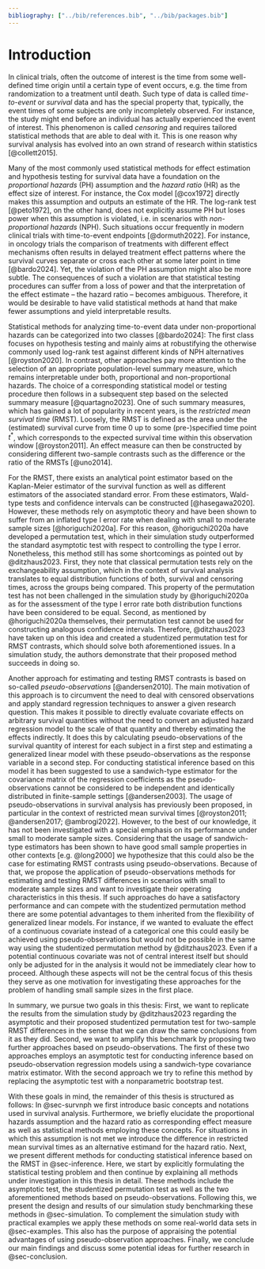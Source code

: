 ```yaml
---
bibliography: ["../bib/references.bib", "../bib/packages.bib"]
---
```


# Introduction {#sec-intro}

In clinical trials, often the outcome of interest is the time from some well-defined time origin until a certain type of event occurs, e.g. the time from randomization to a treatment until death.
Such type of data is called *time-to-event* or *survival* data and has the special property that, typically, the event times of some subjects are only incompletely observed.
For instance, the study might end before an individual has actually experienced the event of interest.
This phenomenon is called *censoring* and requires tailored statistical methods that are able to deal with it.
This is one reason why survival analysis has evolved into an own strand of research within statistics [@collett2015].

Many of the most commonly used statistical methods for effect estimation and hypothesis testing for survival data have a foundation on the *proportional hazards* (PH) assumption and the *hazard ratio* (HR) as the effect size of interest.
For instance, the Cox model [@cox1972] directly makes this assumption and outputs an estimate of the HR.
The log-rank test [@peto1972], on the other hand, does not explicitly assume PH but loses power when this assumption is violated, i.e. in scenarios with *non-proportional hazards* (NPH).
Such situations occur frequently in modern clinical trials with time-to-event endpoints [@dormuth2022].
For instance, in oncology trials the comparison of treatments with different effect mechanisms often results in delayed treatment effect patterns where the survival curves separate or cross each other at some later point in time [@bardo2024].
Yet, the violation of the PH assumption might also be more subtle.
The consequences of such a violation are that statistical testing procedures can suffer from a loss of power and that the interpretation of the effect estimate -- the hazard ratio -- becomes ambiguous.
Therefore, it would be desirable to have valid statistical methods at hand that make fewer assumptions and yield interpretable results.

Statistical methods for analyzing time-to-event data under non-proportional hazards can be categorized into two classes [@bardo2024]:
The first class focuses on hypothesis testing and mainly aims at robustifying the otherwise commonly used log-rank test against different kinds of NPH alternatives [@royston2020].
In contrast, other approaches pay more attention to the selection of an appropriate population-level summary measure, which remains interpretable under both, proportional and non-proportional hazards.
The choice of a corresponding statistical model or testing procedure then follows in a subsequent step based on the selected summary measure [@quartagno2023].
One of such summary measures, which has gained a lot of popularity in recent years, is the *restricted mean survival time* (RMST).
Loosely, the RMST is defined as the area under the (estimated) survival curve from time $0$ up to some (pre-)specified time point $t^*$, which corresponds to the expected survival time within this observation window [@royston2011].
An effect measure can then be constructed by considering different two-sample contrasts such as the difference or the ratio of the RMSTs [@uno2014].

For the RMST, there exists an analytical point estimator based on the Kaplan-Meier estimator of the survival function as well as different estimators of the associated standard error.
From these estimators, Wald-type tests and confidence intervals can be constructed [@hasegawa2020].
However, these methods rely on asymptotic theory and have been shown to suffer from an inflated type I error rate when dealing with small to moderate sample sizes [@horiguchi2020a].
For this reason, @horiguchi2020a have developed a permutation test, which in their simulation study outperformed the standard asymptotic test with respect to controlling the type I error.
Nonetheless, this method still has some shortcomings as pointed out by @ditzhaus2023.
First, they note that classical permutation tests rely on the exchangeability assumption, which in the context of survival analysis translates to equal distribution functions of both, survival and censoring times, across the groups being compared.
This property of the permutation test has not been challenged in the simulation study by @horiguchi2020a as for the assessment of the type I error rate both distribution functions have been considered to be equal.
Second, as mentioned by @horiguchi2020a themselves, their permutation test cannot be used for constructing analogous confidence intervals.
Therefore, @ditzhaus2023 have taken up on this idea and created a studentized permutation test for RMST contrasts, which should solve both aforementioned issues.
In a simulation study, the authors demonstrate that their proposed method succeeds in doing so.

Another approach for estimating and testing RMST contrasts is based on so-called *pseudo-observations* [@andersen2010].
The main motivation of this approach is to circumvent the need to deal with censored observations and apply standard regression techniques to answer a given research question.
This makes it possible to directly evaluate covariate effects on arbitrary survival quantities without the need to convert an adjusted hazard regression model to the scale of that quantity and thereby estimating the effects indirectly.
It does this by calculating pseudo-observations of the survival quantity of interest for each subject in a first step and estimating a generalized linear model with these pseudo-observations as the response variable in a second step.
For conducting statistical inference based on this model it has been suggested to use a sandwich-type estimator for the covariance matrix of the regression coefficients as the pseudo-observations cannot be considered to be independent and identically distributed in finite-sample settings [@andersen2003].
The usage of pseudo-observations in survival analysis has previously been proposed, in particular in the context of restricted mean survival times [@royston2011; @andersen2017; @ambrogi2022].
However, to the best of our knowledge, it has not been investigated with a special emphasis on its performance under small to moderate sample sizes.
Considering that the usage of sandwich-type estimators has been shown to have good small sample properties in other contexts [e.g. @long2000] we hypothesize that this could also be the case for estimating RMST contrasts using pseudo-observations.
Because of that, we propose the application of pseudo-observations methods for estimating and testing RMST differences in scenarios with small to moderate sample sizes and want to investigate their operating characteristics in this thesis.
If such approaches do have a satisfactory performance and can compete with the studentized permutation method there are some potential advantages to them inherited from the flexibility of generalized linear models.
For instance, if we wanted to evaluate the effect of a continuous covariate instead of a categorical one this could easily be achieved using pseudo-observations but would not be possible in the same way using the studentized permutation method by @ditzhaus2023.
Even if a potential continuous covariate was not of central interest itself but should only be adjusted for in the analysis it would not be immediately clear how to proceed.
Although these aspects will not be the central focus of this thesis they serve as one motivation for investigating these approaches for the problem of handling small sample sizes in the first place.

In summary, we pursue two goals in this thesis:
First, we want to replicate the results from the simulation study by @ditzhaus2023 regarding the asymptotic and their proposed studentized permutation test for two-sample RMST differences in the sense that we can draw the same conclusions from it as they did.
Second, we want to amplify this benchmark by proposing two further approaches based on pseudo-observations.
The first of these two approaches employs an asymptotic test for conducting inference based on pseudo-observation regression models using a sandwich-type covariance matrix estimator.
With the second approach we try to refine this method by replacing the asymptotic test with a nonparametric bootstrap test.

With these goals in mind, the remainder of this thesis is structured as follows:
In @sec-survnph we first introduce basic concepts and notations used in survival analysis.
Furthermore, we briefly elucidate the proportional hazards assumption and the hazard ratio as corresponding effect measure as well as statistical methods employing these concepts.
For situations in which this assumption is not met we introduce the difference in restricted mean survival times as an alternative estimand for the hazard ratio.
Next, we present different methods for conducting statistical inference based on the RMST in @sec-inference.
Here, we start by explicitly formulating the statistical testing problem and then continue by explaining all methods under investigation in this thesis in detail.
These methods include the asymptotic test, the studentized permutation test as well as the two aforementioned methods based on pseudo-observations.
Following this, we present the design and results of our simulation study benchmarking these methods in @sec-simulation.
To complement the simulation study with practical examples we apply these methods on some real-world data sets in @sec-examples.
This also has the purpose of appraising the potential advantages of using pseudo-observation approaches.
Finally, we conclude our main findings and discuss some potential ideas for further research in @sec-conclusion.
